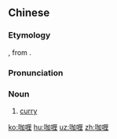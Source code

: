 {{also|咖哩}}
==Chinese==
{{zh-forms|gloss=-|alt=咖哩-chiefly Taiwan}}

===Etymology===
{{bor|zh|en|curry}}, from {{der|zh|ta|கறி}}.

===Pronunciation===
{{zh-pron
|m=gālí
|c=gaa3 lei1
|mn=ka-lí
|cat=n
}}

===Noun===
{{zh-noun}}

# [[curry]]

{{zh-cat|Foods}}

[[ko:咖喱]]
[[hu:咖喱]]
[[uz:咖喱]]
[[zh:咖喱]]